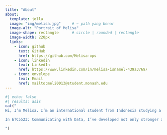 ```yaml
---
title: "About"
about:
  template: jolla
  image: "img/melisa.jpg"     # ← path yang benar
  image-alt: "Portrait of Melisa"
  image-shape: rectangle      # circle | rounded | rectangle
  image-width: 220px
  links:
    - icon: github
      text: GitHub
      href: https://github.com/Melisa-ops
    - icon: linkedin
      text: LinkedIn
      href: https://www.linkedin.com/in/melisa-isnamel-439a3769/
    - icon: envelope
      text: Email
      href: mailto:meli0013@student.monash.edu
---
```


```r
#| echo: false
#| results: asis
cat("
Hi, I’m Melisa. I’m an international student from Indonesia studying a **Master of Health Data Analytics** at Monash University. I hold a bachelor’s degree in Statistics and enjoy turning data into clear, practical stories through analysis and visualisation. I’ve built strengths in applied healthcare analytics through real case studies that connect data with clinical and healthcare questions.

In ETC5523: Communicating with Data, I’ve developed not only stronger analytical practice but also the ability to present results that stakeholders can understand and use—through clear writing, visual storytelling, and interactive web reports. I’m motivated by the belief that good analysis should inform action, and I enjoy turning numbers into insights that support decision-making.

")
```
